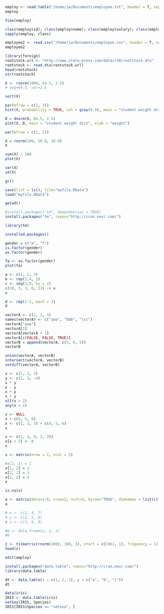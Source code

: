 
```r
employ <- read.table("/home/jw/Documents/employee.txt", header = T, sep = ",")
employ
```
```r
View(employ)
```

```r
class(employ$id); class(employ$name); class(employ$salary); class(employ$start_date); class(employ$dept)
sapply(employ, class)
```
```r
employee2 <- read.csv("/home/jw/Documents/employee.csv", header = T, sep = ",")
employee2
```
```r
library(foreign)
rootstock.url <- "http://www.stata-press.com/data/r10/rootstock.dta"
rootstock <- read.dta(rootstock.url)
head(rootstock)
str(rootstock)
```
```r
X <- rnorm(1000, 64.5, 2.5)
# avg=64.5, var=2.5
```

```r
sort(X)
```

```r
par(mfrow = c(1, 3))
hist(X, probability = TRUE, col = gray(0.9), main = "student weight dist")
```
```r
D = dnorm(X, 64.5, 2.5)
plot(X, D, main = "student weight dist", xlab = "weight")
```

```r
par(mfrow = c(1, 1))
```
```r
X = rnorm(100, 50.0, 10.0)
X
```

```r
sum(X) / 100
plot(X)
```
```r
var(X)
sd(X)
```
```r
gc()
```
```r
save(list = ls(), file="myfile.RData")
load("myfile.RData")
```
```r
getwd()
```
```r
#install.packages("tm", dependencies = TRUE)
install.packages("tm", repos="http://cran.nexr.com/")
```

```r
library(tm)
```

```r
installed.packages()
```

```r
gender = c("m", "f")
is.factor(gender)
as.factor(gender)
```

```r
fa <- as.factor(gender)
plot(fa)
```

```r
a <- c(1, 2, 3)
b <- rep(1:4, 2)
c <- seq(1,9, by = 2)
c(10, 5, 3, 6, 21) -> x
x
```

```r
d <- rep(1:3, each = 3)
d
```
```r
vectorA <- c(1, 2, 3)
names(vectorA) <- c("aaa", "bbb", "ccc")
vectorA["aaa"]
vectorA[2]
vectorA[vectorA > 1]
vectorA[c(FALSE, FALSE, TRUE)]
vectorB = append(vectorA, c(3, 4, 5))
vectorB
```

```r
union(vectorA, vectorB)
intersect(vectorA, vectorB)
setdiff(vectorA, vectorB)
```

```r
x <- c(1, 2, 3)
y <- c(2, 3, -4)
x * y
x - y
x + y
x / y
all(x > 2)
any(x > 2)
```

```r
x <- NULL
x + c(4, 5, 6)
x <- c(1, 2, 3) + c(4, 5, 6)
x
```

```r
x <- c(1, 3, 8, 2, 20)
x[x > 3] <- 0
x
```
```r
x <- matrix(nrow = 2, ncol = 2)

#x[1, 1] = 1
x[1, 2] = 2
x[2, 1] = 3
x[2, 2] = 4
x

is.na(x)
```

```r
a <- matrix(data=1:9, nrow=3, ncol=3, byrow="TRUE", dimnames = list(c("a","b","c"), c("x", "y", "z")))
a

# x <- c(1, 4, 7)
# y <- c(2, 5, 8)
# z <- c(3, 6, 9)

#b <- data.frame(x, y, z)
#b

```

```r
z <- ts(matrix(rnorm(300), 100, 3), start = c(1961, 1), frequency = 12)
head(z)
```

```r
edit(employ)
```

```r
install.packages("data.table", repos="http://cran.nexr.com/")
library(data.table)
```

```r
dt <- data.table(x = c(1, 2, 3), y = c("a", "b", "c"))
dt
```

```r
data(iris)
IRIS <- data.table(iris)
setkey(IRIS, Species)
IRIS[IRIS$Species == "setosa", ]
```
